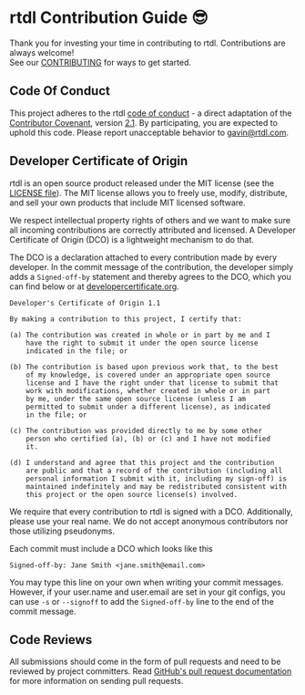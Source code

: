 # rtdl Contribution Guide 😎
Thank you for investing your time in contributing to rtdl. Contributions are always welcome!  
See our [CONTRIBUTING](https://github.com/realtimedatalake/rtdl/blob/main/CONTRIBUTING.md) 
for ways to get started.

## Code Of Conduct

This project adheres to the rtdl [code of conduct](https://github.com/realtimedatalake/rtdl-docs/blob/main/CODE_OF_CONDUCT.md) - 
a direct adaptation of the [Contributor Covenant](https://www.contributor-covenant.org/), 
version [2.1](https://www.contributor-covenant.org/version/2/1/code_of_conduct.html). 
By participating, you are expected to uphold this code. Please report 
unacceptable behavior to [gavin@rtdl.com](mailto:gavin@rtdl.com).


## Developer Certificate of Origin

rtdl is an open source product released under the MIT license 
(see the [LICENSE file](https://github.com/realtimedatalake/rtdl/blob/main/LICENSE)).
The MIT license allows you to freely use, modify, distribute, and sell your 
own products that include MIT licensed software.

We respect intellectual property rights of others and we want to make 
sure all incoming contributions are correctly attributed and licensed. 
A Developer Certificate of Origin (DCO) is a lightweight mechanism to 
do that.

The DCO is a declaration attached to every contribution made by every 
developer. In the commit message of the contribution, the developer 
simply adds a `Signed-off-by` statement and thereby agrees to the DCO, 
which you can find below or at [developercertificate.org](http://developercertificate.org/).

```
Developer's Certificate of Origin 1.1

By making a contribution to this project, I certify that:

(a) The contribution was created in whole or in part by me and I
    have the right to submit it under the open source license
    indicated in the file; or

(b) The contribution is based upon previous work that, to the best
    of my knowledge, is covered under an appropriate open source
    license and I have the right under that license to submit that
    work with modifications, whether created in whole or in part
    by me, under the same open source license (unless I am
    permitted to submit under a different license), as indicated
    in the file; or

(c) The contribution was provided directly to me by some other
    person who certified (a), (b) or (c) and I have not modified
    it.

(d) I understand and agree that this project and the contribution
    are public and that a record of the contribution (including all
    personal information I submit with it, including my sign-off) is
    maintained indefinitely and may be redistributed consistent with
    this project or the open source license(s) involved.

```
We require that every contribution to rtdl is signed with a DCO. 
Additionally, please use your real name. We do not accept anonymous 
contributors nor those utilizing pseudonyms.

Each commit must include a DCO which looks like this

```
Signed-off-by: Jane Smith <jane.smith@email.com>
```
You may type this line on your own when writing your commit messages. 
However, if your user.name and user.email are set in your git configs, 
you can use `-s` or `--signoff` to add the `Signed-off-by` line to the 
end of the commit message.


## Code Reviews

All submissions should come in the form of pull requests and need to be reviewed
by project committers. Read [GitHub's pull request documentation](https://help.github.com/articles/about-pull-requests/)
for more information on sending pull requests.
